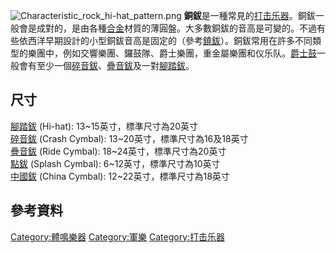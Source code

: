 {{Otheruses |subject=名為Cymbal的西洋打擊樂器 |other=東方使用的鈸 |鈸 }}
{{unreferenced|time=2017-02-23T15:54:58+00:00}}
{{Infobox instrument
| name                  = 銅鈸
| names                 =
| image                 = 2006-07-06 Crash Zildjian 14.jpg
| image_capt            = 碎音鈸
| background            = 打擊樂器
| classification        = 打擊樂器
| hornbostel_sachs      = 111.142（成對敲擊）111.242（若用手或棒子敲擊）
| hornbostel_sachs_desc = 震盪或打擊樂器
| inventors             =
| developed             =
| range                 =
| related               = 西樂中的[[鐃鈸_(西樂)|鐃鈸]]
| musicians             =
| builders              =
| articles              =
}}
[[File:Characteristic_rock_hi-hat_pattern.png|thumb]]
'''銅鈸'''是一種常見的[[打击乐器|打击乐器]]。銅鈸一般會是成對的，是由各種[[合金|合金]]材質的薄圓盤。大多數銅鈸的音高是可變的。不過有些依西洋早期設計的小型銅鈸音高是固定的（參考[[鐃鈸_(西樂)|鐃鈸]]）。銅鈸常用在許多不同類型的樂團中，例如交響樂團、鑼鼓隊、爵士樂團，重金屬樂團和仪乐队。[[爵士鼓|爵士鼓]]一般會有至少一個[[碎音鈸|碎音鈸]]、[[疊音鈸|疊音鈸]]及一對[[腳踏鈸|腳踏鈸]]。
<!--{{Percussion}}-->
==尺寸==
[[腳踏鈸|腳踏鈸]] (Hi-hat): 13~15英寸，標準尺寸為20英寸 <br/>
[[碎音鈸|碎音鈸]] (Crash Cymbal): 13~20英寸，標準尺寸為16及18英寸 <br/>
[[疊音鈸|疊音鈸]] (Ride Cymbal): 18~24英寸，標準尺寸為20英寸 <br/>
[[點鈸|點鈸]] (Splash Cymbal): 6~12英寸，標準尺寸為10英寸 <br/>
[[中國鈸|中國鈸]] (China Cymbal): 12~22英寸，標準尺寸為18英寸 <br/>

==參考資料==
{{乐器}}
{{樂器小作品}}

[[Category:體鳴樂器|Category:體鳴樂器]]
[[Category:軍樂|Category:軍樂]]
[[Category:打击乐器|Category:打击乐器]]